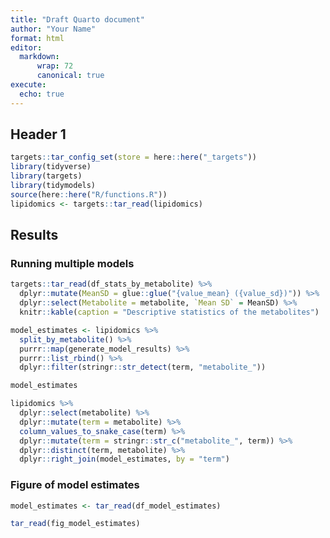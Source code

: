 ```yaml
---
title: "Draft Quarto document"
author: "Your Name"
format: html
editor: 
  markdown:
      wrap: 72
      canonical: true
execute:
  echo: true
---
```


## Header 1

```r
targets::tar_config_set(store = here::here("_targets"))
library(tidyverse)
library(targets)
library(tidymodels)
source(here::here("R/functions.R"))
lipidomics <- targets::tar_read(lipidomics)
```

## Results

### Running multiple models

```r
targets::tar_read(df_stats_by_metabolite) %>%
  dplyr::mutate(MeanSD = glue::glue("{value_mean} ({value_sd})")) %>%
  dplyr::select(Metabolite = metabolite, `Mean SD` = MeanSD) %>%
  knitr::kable(caption = "Descriptive statistics of the metabolites")
```

```r
model_estimates <- lipidomics %>%
  split_by_metabolite() %>%
  purrr::map(generate_model_results) %>%
  purrr::list_rbind() %>%
  dplyr::filter(stringr::str_detect(term, "metabolite_"))

model_estimates
```

```r
lipidomics %>%
  dplyr::select(metabolite) %>%
  dplyr::mutate(term = metabolite) %>%
  column_values_to_snake_case(term) %>%
  dplyr::mutate(term = stringr::str_c("metabolite_", term)) %>%
  dplyr::distinct(term, metabolite) %>%
  dplyr::right_join(model_estimates, by = "term")
```

### Figure of model estimates

```r
model_estimates <- tar_read(df_model_estimates) 
```

```r
tar_read(fig_model_estimates)
```
